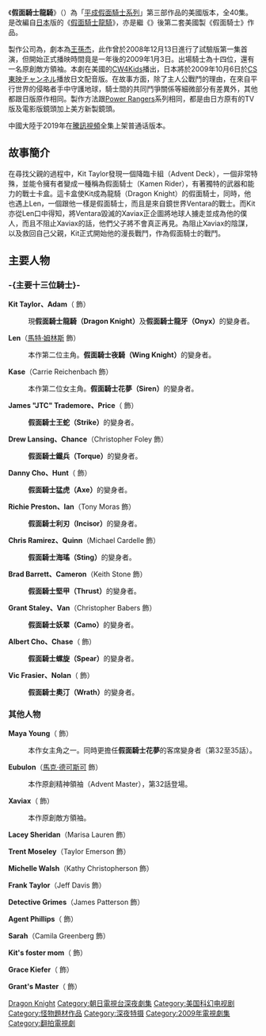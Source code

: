 {{Expand|time=2010-02-10}}
{{NoteTA
|T=zh-hant:假面騎士龍騎 (美國電視劇); zh-hk:幪面超人龍騎 (美國電視劇);
|1=zh-hant:假面騎士系列; zh-hk:幪面超人系列;
|2=zh-hant:假面騎士Black RX; zh-hk:幪面超人RX;
|3=zh-hant:假面騎士; zh-hk:幪面超人;
|4=zh-hant:卡片; zh-hk:咭;
|5=zh-hant:無雙龍; zh-hk:無雙赤龍;
|6=zh-hant:生存形態; zh-hk:新生型態;
|7=zh-hant:夜騎; zh-hk:騎士;
|8=zh-tw:AgitΩ;zh-hk:AgitΩ;zh-cn:AGITO;
}}
{{Infobox television
| show_name = 假面騎士龍騎
| original_name = ''Kamen Rider: Dragon Knight''
| image = 
| caption = 
| format = [[動作片|動作片]]/[[冒險片|冒險片]]<br />[[科幻|科幻]]<br/>超級英雄<br/>懸疑
| runtime = 22分鐘
| creator = [[石之森章太郎|石之森章太郎]]
| producer = [[王孫杰|王孫杰]]<br />Mike Wang<br />Roy McAree
| executive_producer = Yasuo Matsuo<br />Fumio Sebata<br />Aki Komine
| starring = {{link-en|史蒂文·肖恩·福特|Stephen Sean Ford|史蒂文·朗斯福德}}<br />[[馬特·姆林斯|馬特·姆林斯]]<br />{{link-en|伊馮娜·阿里亞斯|Yvonne Arias}}
| opentheme = 〈Kamen Rider Dragon Knight〉<br/>主唱：{{link-en|Cage9|Cage9}}（美國版）<br/>〈{{link-en|Dive into the Mirror|Dive into the Mirror}}〉<br/>主唱：{{link-en|Defspiral|Defspiral}}（日本版）
| composer = Tony Phillips
| country = 美國<br/>日本
| language = 英語
| company = {{link-en|Adness Entertainment|Adness Entertainment}}<br />[[東映株式會社|東映株式會社]]
| distributor = [[東映株式會社|東映株式會社]]
| network = [[CW電視網|CW電視網]]（{{link-en|Toonzai|Toonzai|The CW4Kids}}）
| first_aired = {{start date|2008|12|13}}
| last_aired = {{end date|2009|12|18}}
| num_seasons = 1
| num_episodes = 40
| website = https://web.archive.org/web/20091216053153/http://www.kamenrider.com/
| 中国大陆名称 = 假面騎士龙骑
| show_name_zh-hk = 幪面超人龍騎
}}
《'''假面騎士龍騎'''》（{{lang-en|''Kamen Rider: Dragon Knight''}}）為「[[假面騎士系列|平成假面騎士系列]]」第三部作品的美國版本，全40集。是改編自[[日本|日本]]版的《[[假面騎士龍騎|假面騎士龍騎]]》，亦是繼《{{link-en|假面騎士 (美國電視劇)|Masked Rider (TV series)|假面騎士}}》後第二套美國製《假面騎士》作品。

製作公司為{{link-en|Adness Entertainment|Adness Entertainment}}，劇本為[[王孫杰|王孫杰]]，此作曾於2008年12月13日進行了試驗版第一集首演，但開始正式播映時間竟是一年後的2009年1月3日。出場騎士為十四位，還有一名原創敵方領袖。本劇在美國的[[CW4Kids|CW4Kids]]播出，日本將於2009年10月6日於[[東映株式會社|CS東映チャンネル]]播放日文配音版。在故事方面，除了主人公戰鬥的理由，在來自平行世界的侵略者手中守護地球，騎士間的共同鬥爭關係等細微部分有差異外，其他都跟日版原作相同。製作方法跟[[Power_Rangers|Power Rangers]]系列相同，都是由日方原有的TV版及電影版鏡頭加上美方新製鏡頭。

中國大陸于2019年在[[騰訊視頻|騰訊視頻]]全集上架普通话版本。

== 故事簡介 ==
在尋找父親的過程中，Kit Taylor發現一個降臨卡組（Advent Deck），一個非常特殊，並能令擁有者變成一種稱為假面騎士（Kamen Rider），有著獨特的武器和能力的戰士卡盒。這卡盒使Kit成為龍騎（Dragon Knight）的假面騎士，同時，他也遇上Len，一個跟他一樣是假面騎士，而且是來自鏡世界Ventara的戰士。而Kit亦從Len口中得知，將Ventara毀滅的Xaviax正企圖將地球人擄走並成為他的僕人，而且不阻止Xaviax的話，他們父子將不會真正再見。為阻止Xaviax的陰謀，以及救回自己父親，Kit正式開始他的漫長戰鬥，作為假面騎士的戰鬥。

== 主要人物 ==
=== -{主要十三位騎士}- ===
'''Kit Taylor、Adam'''（{{link-en|史蒂文·肖恩·福特|Stephen Sean Ford|史蒂文·朗斯福德}} 飾）
:現'''假面騎士龍騎（Dragon Knight）'''及'''假面騎士龍牙（Onyx）'''的變身者。

'''Len'''（[[馬特·姆林斯|馬特·姆林斯]] 飾）
:本作第二位主角。'''假面騎士夜騎（Wing Knight）'''的變身者。

'''Kase'''（Carrie Reichenbach 飾）
:本作第二位女主角。'''假面騎士花夢（Siren）'''的變身者。

'''James "JTC" Trademore、Price'''（{{link-en|斯科特·貝利|Scott Bailey (actor)}} 飾）
:'''假面騎士王蛇（Strike）'''的變身者。

'''Drew Lansing、Chance'''（Christopher Foley 飾）
:'''假面騎士鐵兵（Torque）'''的變身者。

'''Danny Cho、Hunt'''（{{link-en|麥克·莫|Mike Moh}} 飾）
:'''假面騎士猛虎（Axe）'''的變身者。

'''Richie Preston、Ian'''（Tony Moras 飾）
:'''假面騎士利刃（Incisor）'''的變身者。

'''Chris Ramirez、Quinn'''（Michael Cardelle 飾）
:'''假面騎士海瑤（Sting）'''的變身者。

'''Brad Barrett、Cameron'''（Keith Stone 飾）
:'''假面騎士堅甲（Thrust）'''的變身者。

'''Grant Staley、Van'''（Christopher Babers 飾）
:'''假面騎士妖翠（Camo）'''的變身者。

'''Albert Cho、Chase'''（{{link-en|Tony Sano|Tony Sano}} 飾）
:'''假面騎士螺旋（Spear）'''的變身者。

'''Vic Frasier、Nolan'''（{{link-en|馬克·威斯特拉赫|Mark Wystrach}} 飾）
:'''假面騎士奧汀（Wrath）'''的變身者。

=== 其他人物 ===
'''Maya Young'''（{{link-en|伊馮娜·阿里亞斯|Yvonne Arias}} 飾）
:本作女主角之一。同時更擔任'''假面騎士花夢'''的客席變身者（第32至35話）。

'''Eubulon'''（[[馬克·德可斯可|馬克·德可斯可]] 飾）
:本作原創精神領袖（Advent Master），第32話登場。

'''Xaviax'''（{{link-en|威廉·歐萊利|William O'Leary (actor)}} 飾）
:本作原創敵方領袖。

'''Lacey Sheridan'''（Marisa Lauren 飾）

'''Trent Moseley'''（Taylor Emerson 飾）

'''Michelle Walsh'''（Kathy Christopherson 飾）

'''Frank Taylor'''（Jeff Davis 飾）

'''Detective Grimes'''（James Patterson 飾）

'''Agent Phillips'''（{{link-en|賈米森·瓊斯|Jamison Jones}} 飾）

'''Sarah'''（Camila Greenberg 飾）

'''Kit's foster mom'''（{{link-en|凱薩琳·蓋提|Kathleen Gati}} 飾）

'''Grace Kiefer'''（{{link-en|維多利亞·傑克遜|Victoria Jackson}} 飾）

'''Grant's Master'''（{{link-en|T·J·史托姆|T.J. Storm}} 飾）

{{假面騎士系列}}
{{DEFAULTSORT:Kamen Rider: Dragon Knight}}
[[Category:平成假面騎士系列|Dragon Knight]]
[[Category:朝日電視台深夜劇集|Category:朝日電視台深夜劇集]]
[[Category:美国科幻电视剧|Category:美国科幻电视剧]]
[[Category:怪物題材作品|Category:怪物題材作品]]
[[Category:深夜特摄|Category:深夜特摄]]
[[Category:2009年電視劇集|Category:2009年電視劇集]]
[[Category:翻拍電視劇|Category:翻拍電視劇]]